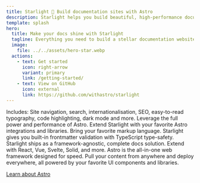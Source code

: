 ```yaml
---
title: Starlight 🌟 Build documentation sites with Astro
description: Starlight helps you build beautiful, high-performance documentation websites with Astro.
template: splash
hero:
  title: Make your docs shine with Starlight
  tagline: Everything you need to build a stellar documentation website. Fast, accessible, and easy-to-use.
  image:
    file: ../../assets/hero-star.webp
  actions:
    - text: Get started
      icon: right-arrow
      variant: primary
      link: /getting-started/
    - text: View on GitHub
      icon: external
      link: https://github.com/withastro/starlight
---
```



<CardGrid stagger>
  <Card title="Documentation that delights" icon="open-book">
    Includes: Site navigation, search, internationalisation, SEO, easy-to-read
    typography, code highlighting, dark mode and more.
  </Card>
  <Card title="Powered by Astro" icon="rocket">
    Leverage the full power and performance of Astro. Extend Starlight with your
    favorite Astro integrations and libraries.
  </Card>
  <Card title="Markdown, Markdoc, and MDX" icon="document">
    Bring your favorite markup language. Starlight gives you built-in
    frontmatter validation with TypeScript type-safety.
  </Card>
  <Card title="Bring your own UI components" icon="puzzle">
    Starlight ships as a framework-agnostic, complete docs solution. Extend with
    React, Vue, Svelte, Solid, and more.
  </Card>
</CardGrid>

<AboutAstro title="Brought to you by">
Astro is the all-in-one web framework designed for speed.
Pull your content from anywhere and deploy everywhere, all powered by your favorite UI components and libraries.

[Learn about Astro](https://astro.build/)

</AboutAstro>
